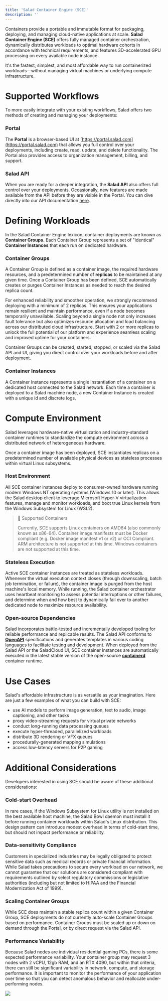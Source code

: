 ```yaml
---
title: 'Salad Container Engine (SCE)'
description: ''
---
```


Containers provide a portable and immutable format for packaging, deploying, and managing cloud-native applications at
scale. **Salad Container Engine (SCE)** offers fully managed container orchestration, dynamically distributes workloads
to optimal hardware cohorts in accordance with technical requirements, and features 3D-accelerated GPU processing on
every available node instance.

It's the fastest, simplest, and most affordable way to run containerized workloads—without managing virtual machines or
underlying compute infrastructure.

# Supported Workflows

To more easily integrate with your existing workflows, Salad offers two methods of creating and managing your
deployments:

### Portal

The **Portal** is a browser-based UI at [https://portal.salad.com](https://portal.salad.com) that allows you full
control over your deployments, including create, read, update, and delete functionality. The Portal also provides access
to organization management, billing, and support.

### Salad API

When you are ready for a deeper integration, the **Salad API** also offers full control over your deployments.
Occasionally, new features are made available from the API before they are visible in the Portal. You can dive directly
into our API documentation [here](/reference/saladcloud-api).

# Defining Workloads

In the Salad Container Engine lexicon, container deployments are known as **Container Groups.** Each Container Group
represents a set of "identical" **Container Instances** that each run on dedicated hardware.

### Container Groups

A Container Group is defined as a container image, the required hardware resources, and a predetermined number of
**replicas** to be maintained at any given time. Once a Container Group has been defined, SCE automatically creates or
purges Container Instances as needed to reach the desired replica count.

For enhanced reliability and smoother operation, we strongly recommend deploying with a minimum of 2 replicas. This
ensures your applications remain resilient and maintain performance, even if a node becomes temporarily unavailable.
Scaling beyond a single node not only increases fault tolerance but also optimizes resource allocation and load
balancing across our distributed cloud infrastructure. Start with 2 or more replicas to unlock the full potential of our
platform and experience seamless scaling and improved uptime for your containers.

Container Groups can be created, started, stopped, or scaled via the Salad API and UI, giving you direct control over
your workloads before and after deployment.

### Container Instances

A Container Instance represents a single instantiation of a container on a dedicated host connected to the Salad
network. Each time a container is deployed to a Salad machine node, a new Container Instance is created with a unique id
and discrete logs.

# Compute Environment

Salad leverages hardware-native virtualization and industry-standard container runtimes to standardize the compute
environment across a distributed network of heterogeneous hardware.

Once a container image has been deployed, SCE instantiates replicas on a predetermined number of available physical
devices as stateless processes within virtual Linux subsystems.

### Host Environment

All SCE container instances deploy to consumer-owned hardware running modern Windows NT operating systems (Windows 10 or
later). This allows the Salad desktop client to leverage Microsoft Hyper-V virtualization features, manage and monitor
workloads, and boot true Linux kernels from the Windows Subsystem for Linux (WSL2).

> 📘 Supported Containers
>
> Currently, SCE supports Linux containers on AMD64 (also commonly known as x86-64). Container image manifests must be
> Docker compliant (e.g. Docker image manifest v1 or v2) or OCI Compliant. ARM architecture is not supported at this
> time. Windows containers are not supported at this time.

### Stateless Execution

Active SCE container instances are treated as stateless workloads. Whenever the virtual execution context closes
(through downscaling, batch job termination, or failure), the container image is purged from the host machine's local
memory. While running, the Salad container orchestrator uses heartbeat monitoring to assess potential interruptions or
other failures, and determine when and how best to dynamically fail over to another dedicated node to maximize resource
availability.

### Open-source Dependencies

Salad incorporates battle-tested and incrementally developed tooling for reliable performance and replicable results.
The Salad API conforms to **[OpenAPI](https://www.openapis.org/)** specifications and generates templates in various
coding languages to facilitate testing and development. When deployed from the Salad API or the SaladCloud UI, SCE
container instances are automatically executed in the latest stable version of the open-source
**[containerd](https://containerd.io/)** container runtime.

# Use Cases

Salad's affordable infrastructure is as versatile as your imagination. Here are just a few examples of what you can
build with SCE:

- use AI models to perform image generation, text to audio, image captioning, and other tasks
- proxy video-streaming requests for virtual private networks
- conduct long-running data processing queues
- execute hyper-threaded, parallelized workloads
- distribute 3D rendering or VFX queues
- procedurally-generated mapping simulations
- access low-latency servers for P2P gaming

# Additional Considerations

Developers interested in using SCE should be aware of these additional considerations:

### Cold-start Overhead

In rare cases, if the Windows Subsystem for Linux utility is not installed on the best available host machine, the Salad
Bowl daemon must install it before running container workloads within Salad's Linux distribution. This design pattern
can introduce modest overhead in terms of cold-start time, but should not impact performance or reliability.

### Data-sensitivity Compliance

Customers in specialized industries may be legally obligated to protect sensitive data such as medical records or
private financial information. While Salad takes precautions to secure every workload on our network, we cannot
guarantee that our solutions are considered compliant with requirements outlined by select regulatory commissions or
legislative authorities (including but not limited to HIPAA and the Financial Modernization Act of 1999).

### Scaling Container Groups

While SCE does maintain a stable replica count within a given Container Group, SCE deployments do not currently
auto-scale Container Groups based on performance. Container Groups must be scaled up or down on demand through the
Portal, or by direct request via the Salad API.

### Performance Variability

Because Salad nodes are individual residential gaming PCs, there is some expected performance variability. Your
container group may request 3 nodes with 2 vCPU, 12gb RAM, and an RTX 4090, but within that criteria, there can still be
significant variability in network, compute, and storage performance. It is important to monitor the performance of your
application over time so that you can detect anomalous behavior and reallocate under-performing nodes.

<img src="/products/sce/images/ab4e680-Node_Variability.png" />
